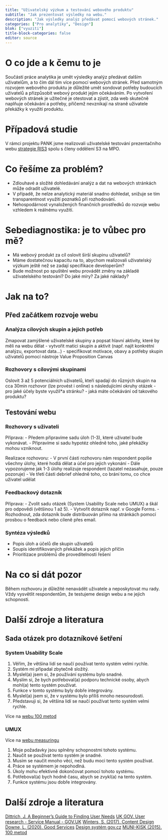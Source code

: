 ```yaml
---
title: "Uživatelský výzkum a testování webového produktu"
subtitle: "Jak prezentovat výsledky na webu."
description: "Jak výsledky analýz předávat pomocí webových stránek."
categories: ["Pro analytiky", "Design"]
blok: ["vyuziti"]
title-block-categories: false
editor: source
---
```


# O co jde a k čemu to je

Součástí práce analytika je umět výsledky analýz předávat dalším uživatelům, a to čím dál tím více pomocí webových stránek. Před samotným rozvojem webového produktu je důležité umět sondovat potřeby budoucích uživatelů a přizpůsobit webový produkt jejim očekáváním. Po vytvoření webových stránek je užitečné je otestovat a zjistit, zda web skutečně naplňuje očekávání a potřeby, přičemž nevznikají na straně uživatele překážky k využití produktu. 


# Případová studie

V rámci projektu PANK jsme realizovali uživatelské testování prezentačního webu [strategie RIS3](https://www.ris3.cz/) spolu s členy oddělení S3 na MPO.

# Co řešíme za problém?

- Zdlouhavé a složité dohledávání analýz a dat na webových stránkách může odradit uživatelé.
- V případě, že nelze analytický materiál snadno dohledat, snižuje se tím transparentnost využití poznatků při rozhodování.
- Nehospodárnost vynaložených finančních prostředků do rozvoje webu vzhledem k reálnému využití.

# Sebediagnostika: je to vůbec pro mě?

- Má webový produkt za cíl oslovit širší skupinu uživatelů?
- Máme dostatečnou kapacitu na to, abychom realizovali uživatelský výzkum ještě než se zadají specifikace developerům? 
- Bude možnost po spuštění webu provádět změny na základě uživatelského testování? Do jaké míry? Za jaké náklady?

# Jak na to?

## Před začátkem rozvoje webu

### Analýza cílových skupin a jejich potřeb

Zmapovat zamýšlené uživatelské skupiny a popsat hlavní aktivity, které by měli na webu dělat
- vytvořit matici skupin a aktivit (např. najít konkrétní analýzu, exportovat data…)
- specifikovat motivace, obavy a potřeby skupin uživatelů pomocí nástroje Value Proposition Canvas 

### Rozhovory s cílovými skupinami

Oslovit 3 až 5 potenciálních uživatelů, kteří spadají do různých skupin na cca 30min rozhovor (lze provést i online) s následujícími okruhy otázek
- pro jaké účely byste využil*a stránku?
- jaká máte očekávání od takového produktu?

## Testování webu

### Rozhovory s uživateli

Příprava:
- Předem připravíme sadu úloh (1-3), které uživatel bude vykonávat. 
- Připravíme si sadu hypotéz ohledně toho, jaké překážky mohou vzniknout.

Realizace rozhovoru:
- V první části rozhovoru nám respondent popíše všechny úlohy, které hodlá dělat a účel pro jejich vykonání 
- Dále vypozorujeme jak 1-3 úlohy realizuje respondent (tazatel nezasahuje, pouze pozoruje)
- Ve třetí části debrief ohledně toho, co brání tomu, co chce uživatel udělat 

### Feedbackový dotazník

Příprava:
- Zvolit sadu otázek (System Usability Scale nebo UMUX) a škál pro odpovědi (většinou 1 až 5).
- Vytvořit dotazník např. v Google Forms.
- Rozhodnout, zda dotazník bude distribuován přímo na stránkách pomocí prosbou o feedback nebo cíleně přes email.


### Syntéza výsledků
- Popis úloh a účelů dle skupin uživatelů
- Soupis identifikovaných překážek a popis jejich příčin
- Prioritizace problémů dle proveditelnosti řešení

# Na co si dát pozor
Během rozhovoru je důležité nenavádět uživatele a neposkytovat mu rady.
Vždy vysvětlit respondentům, že testujeme design webu a ne jejich schopnosti.

# Další zdroje a literatura

## Sada otázek pro dotazníkové šetření

### System Usability Scale

1. Věřím, že většina lidí se naučí používat tento systém velmi rychle.
2. Systém mi připadal zbytečně složitý.
3. Myslel(a) jsem si, že používání systému bylo snadné.
4. Myslím si, že bych potřeboval(a) podporu technické osoby, abych mohl(a) tento systém používat.
5. Funkce v tomto systému byly dobře integrovány.
6. Myslel(a) jsem si, že v systému bylo příliš mnoho nesourodosti.
7. Představuji si, že většina lidí se naučí používat tento systém velmi rychle.

Více na [webu 100 metod](https://100metod.cz/post/157274192704/93-system-usability-scale)

### UMUX

Více na [webu measuringu](https://measuringu.com/umux-lite/)

1. Moje požadavky jsou splněny schopnostmi tohoto systému.
2. Naučit se používat tento systém je snadné.
3. Musím se naučit mnoho věcí, než budu moci tento systém používat.
4. Práce se systémem je nepohodlná.
5. Úkoly mohu efektivně dokončovat pomocí tohoto systému.
6. Potřeboval(a) bych hodně času, abych se zvykl(a) na tento systém.
7. Funkce systému jsou dobře integrovány.

# Další zdroje a literatura

[Dittrich, J. A Beg­inner’s Guide to Finding User Needs](https://jdittrich.github.io/userNeedResearchBook/) 
[UK GOV. User research - Service Manual - GOV.UK](https://www.gov.uk/service-manual/user-research)
[Winters, S. (2017). Content Design](https://contentdesign.london/store/the-content-design-book/)
[Downe, L. (2020). Good Services](https://good.services/)
[Design systém gov.cz](https://designsystem.gov.cz/#/)
[MUNI-KISK (2015). 100 metod](https://100metod.cz/)
